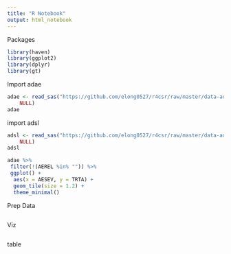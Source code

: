 ```yaml
---
title: "R Notebook"
output: html_notebook
---
```


Packages
```r
library(haven)
library(ggplot2)
library(dplyr)
library(gt)
```


Import adae
```r

adae <- read_sas("https://github.com/elong0527/r4csr/raw/master/data-adam/adae.sas7bdat", 
    NULL)
adae

```
import adsl
```r

adsl <- read_sas("https://github.com/elong0527/r4csr/raw/master/data-adam/adsl.sas7bdat", 
    NULL)
adsl

```
```r
adae %>%
 filter(!(AEREL %in% "")) %>%
 ggplot() +
  aes(x = AESEV, y = TRTA) +
  geom_tile(size = 1.2) +
  theme_minimal()
```


Prep Data
```r

```

Viz
```r
```


table
```r

```


